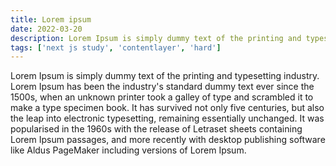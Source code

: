 ```yaml
---
title: Lorem ipsum
date: 2022-03-20
description: Lorem Ipsum is simply dummy text of the printing and typesetting industry.
tags: ['next js study', 'contentlayer', 'hard']
---
```


Lorem Ipsum is simply dummy text of the printing and typesetting industry.
Lorem Ipsum has been the industry's standard dummy text ever since the 1500s,
when an unknown printer took a galley of type and scrambled it to make a type specimen book.
It has survived not only five centuries, but also the leap into electronic typesetting, remaining
essentially unchanged. It was popularised in the 1960s with the release of Letraset sheets
containing Lorem Ipsum passages, and more recently with desktop publishing software like
Aldus PageMaker including versions of Lorem Ipsum.
